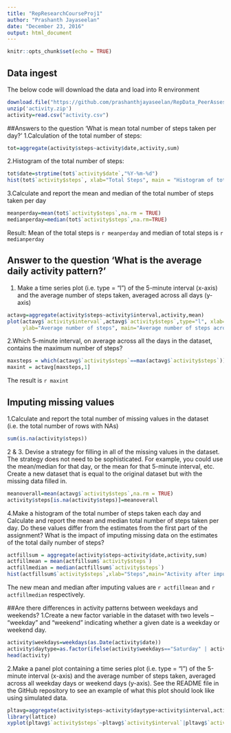 ```yaml
---
title: "RepResearchCourseProj1"
author: "Prashanth Jayaseelan"
date: "December 23, 2016"
output: html_document
---
```


```r
knitr::opts_chunk$set(echo = TRUE)
```

## Data ingest
The below code will download the data and load into R environment

```r
download.file("https://github.com/prashanthjayaseelan/RepData_PeerAssessment1/raw/master/activity.zip",destfile = "activity.zip")
unzip('activity.zip')
activity=read.csv("activity.csv")
```

##Answers to the question 'What is mean total number of steps taken per day?'
1.Calculation of the total number of steps:
``` r
tot=aggregate(activity$steps~activity$date,activity,sum)
```

2.Histogram of the total number of steps:
```r
tot$date=strptime(tot$`activity$date`,"%Y-%m-%d")
hist(tot$`activity$steps`, xlab="Total Steps", main = "Histogram of total steps per day")
```

3.Calculate and report the mean and median of the total number of steps taken per day
```r
meanperday=mean(tot$`activity$steps`,na.rm = TRUE)
medianperday=median(tot$`activity$steps`,na.rm=TRUE)
```
Result: Mean of the total steps is `r meanperday` and median of total steps is `r medianperday`


## Answer to the question 'What is the average daily activity pattern?'
1. Make a time series plot (i.e. type = "l") of the 5-minute interval (x-axis) and the average number of steps taken, averaged across all days (y-axis)
```r
actavg=aggregate(activity$steps~activity$interval,activity,mean)
plot(actavg$`activity$interval`,actavg$`activity$steps`,type="l", xlab="Interval in minutes",
     ylab="Average number of steps", main="Average number of steps across all days")
```

2.Which 5-minute interval, on average across all the days in the dataset, contains the maximum number of steps?
```r
maxsteps = which(actavg$`activity$steps`==max(actavg$`activity$steps`))
maxint = actavg[maxsteps,1]
```
The result is `r maxint`

## Imputing missing values
1.Calculate and report the total number of missing values in the dataset (i.e. the total number of rows with NAs)
```r
sum(is.na(activity$steps))
```

2 & 3. Devise a strategy for filling in all of the missing values in the dataset. The strategy does not need to be sophisticated. For example, you could use the mean/median for that day, or the mean for that 5-minute interval, etc. Create a new dataset that is equal to the original dataset but with the missing data filled in.
```r
meanoverall=mean(actavg$`activity$steps`,na.rm = TRUE)
activity$steps[is.na(activity$steps)]=meanoverall
```

4.Make a histogram of the total number of steps taken each day and Calculate and report the mean and median total number of steps taken per day. Do these values differ from the estimates from the first part of the assignment? What is the impact of imputing missing data on the estimates of the total daily number of steps?
```r
actfillsum = aggregate(activity$steps~activity$date,activity,sum)
actfillmean = mean(actfillsum$`activity$steps`)
actfillmedian = median(actfillsum$`activity$steps`)
hist(actfillsum$`activity$steps`,xlab="Steps",main="Activity after imputing mean")

```

The new mean and median after imputing values are `r actfillmean` and `r actfillmedian` respectively.


##Are there differences in activity patterns between weekdays and weekends?
1.Create a new factor variable in the dataset with two levels – “weekday” and “weekend” indicating whether a given date is a weekday or weekend day.

```r
activity$weekdays=weekdays(as.Date(activity$date))
activity$daytype=as.factor(ifelse(activity$weekdays=="Saturday" | activity$weekdays=="Sunday", "Weekend","Weekday"))
head(activity)
```

2.Make a panel plot containing a time series plot (i.e. type = "l") of the 5-minute interval (x-axis) and the average number of steps taken, averaged across all weekday days or weekend days (y-axis). See the README file in the GitHub repository to see an example of what this plot should look like using simulated data.

```r
pltavg=aggregate(activity$steps~activity$daytype+activity$interval,activity,mean)
library(lattice)
xyplot(pltavg$`activity$steps`~pltavg$`activity$interval`|pltavg$`activity$daytype`,type="l",xlab="Interval",ylab="Number of steps",layout=c(1,2))
```



